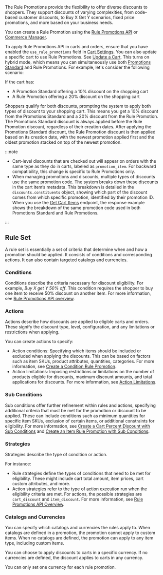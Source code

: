 The Rule Promotions provide the flexibility to offer diverse discounts to shoppers. They support discounts of varying complexities, from code-based customer discounts, to Buy X Get Y scenarios, fixed price promotions, and more based on your business needs.

You can create a Rule Promotion using the [Rule Promotions API](/docs/rule-promotions/rule-promotions-api/rule-promotions-api-overview) or [Commerce Manager](/docs/commerce-manager/promotions-builder). 

To apply Rule Promotions API in carts and orders, ensure that you have enabled the `use_rule_promotions` field in [Cart Settings](/docs/carts-orders/carts/cart-management/cart-settings/update-cart-settings). You can also update a specific cart to use Rule Promotions. See [Update a Cart](/docs/carts-orders/carts/cart-management/update-a-cart). This turns on hybrid mode, which means you can simultaneously use both [Promotions Standard](/docs/promotions/promotion-management/promotion-management-overview) and Rule Promotions. For example, let's consider the following scenario:

If the cart has:
- A Promotion Standard offering a 10% discount on the shopping cart
- A Rule Promotion offering a 20% discount on the shopping cart

Shoppers qualify for both discounts, prompting the system to apply both types of discount to your shopping cart. This means you get a 10% discount from the Promotions Standard and a 20% discount from the Rule Promotion. The Promotions Standard discount is always applied before the Rule Promotion discount, regardless of their creation dates. After applying the Promotions Standard discount, the Rule Promotion discount is then applied based on its creation date, with the newest promotion applied first and the oldest promotion stacked on top of the newest promotion.

:::note

- Cart-level discounts that are checked out will appear on orders with the same type as they do in carts, labeled as `promotion_item`. For backward compatibility, this change is specific to Rule Promotions only.
- When managing promotions and discounts, multiple types of discounts use the same promotion code. The system breaks down these discounts in the cart item’s metadata. This breakdown is detailed in the `discounts.constituents` object, showing which part of the discount comes from which specific promotion, identified by their promotion ID. When you use the [Get Cart Items](/docs/api/carts/get-cart-items) endpoint, the response example shows the breakdown of the same promotion code used in both Promotions Standard and Rule Promotions.

:::

## Rule Set

A rule set is essentially a set of criteria that determine when and how a promotion should be applied. It consists of conditions and corresponding actions. It can also contain targeted catalogs and currencies. 

### Conditions

Conditions describe the criteria necessary for discount eligibility. For example, *Buy X get Y 50% off*. This condition requires the shopper to buy one item to receive 50% discount on another item. For more information, see [Rule Promotions API overview](/docs/rule-promotions/rule-promotions-api/rule-promotions-api-overview).

### Actions

Actions describe how discounts are applied to eligible carts and orders. These signify the discount type, level, configuration, and any limitations or restrictions when applying.

You can create actions to specify:

- Action conditions: Specifying which items should be included or excluded when applying the discounts. This can be based on factors such as item SKUs, product attributes, quantities, categories. For more information, see [Create a Condition Rule Promotion](/docs/rule-promotions/rule-promotions-api/item-rule-promotions/create-condition-rule-promotion).
- Action limitations: Imposing restrictions or limitations on the number of products eligible for discounts, maximum discount amounts, and total applications for discounts. For more information, see [Action Limitations](/docs/rule-promotions/rule-promotions-api/action-limitations/action-limitations-overview).

### Sub Conditions

Sub conditions offer further refinement within rules and actions, specifying additional criteria that must be met for the promotion or discount to be applied. These can include conditions such as minimum quantities for specific item SKUs, exclusion of certain items, or additional constraints for eligibility. For more information, see [Create a Cart Percent Discount with Sub Conditions](/docs/rule-promotions/rule-promotions-api/cart-rule-promotions/create-a-cart-percent-discount-with-subconditions) and [Create an Item Rule Promotion with Sub Conditions](/docs/rule-promotions/rule-promotions-api/item-rule-promotions/create-an-item-rule-promotion-with-sub-conditions).

### Strategies

Strategies describe the type of condition or action.

For instance:
- Rule strategies define the types of conditions that need to be met for eligibility. These might include cart total amount, item prices, cart custom attributes, and more. 
- Action strategies refer to the type of action execution run when the eligibility criteria are met. For actions, the possible strategies are `cart_discount` and `item_discount`. For more information, see [Rule Promotions API Overview](/docs/rule-promotions/rule-promotions-api/rule-promotions-api-overview).

### Catalogs and Currencies

You can specify which catalogs and currencies the rules apply to. When catalogs are defined in a promotion, the promotion cannot apply to custom items. When no catalogs are defined, the promotion can apply to any item type, including custom items. 

You can choose to apply discounts to carts in a specific currency. If no currencies are defined, the discount applies to carts in any currency.

You can only set one currency for each rule promotion.

